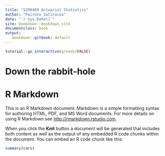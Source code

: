 ```yaml
--- 
title: "SCMA469 Actuarial Statistics"
author: "Pairote Satiracoo"
date: "`r Sys.Date()`"
site: bookdown::bookdown_site
documentclass: book
output:
   bookdown::gitbook: default
---
```

```r
tutorial::go_interactive(greedy=FALSE)
```
# Down the rabbit-hole

# R Markdown

This is an R Markdown document. Markdown is a simple formatting syntax for authoring HTML, PDF, and MS Word documents. For more details on using R Markdown see <http://rmarkdown.rstudio.com>.

When you click the **Knit** button a document will be generated that includes both content as well as the output of any embedded R code chunks within the document. You can embed an R code chunk like this:

```r
summary(cars)
```

